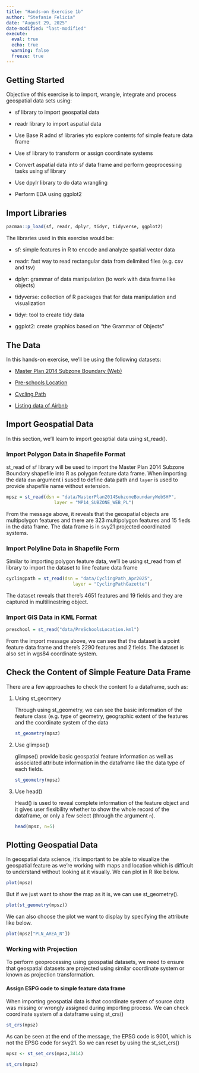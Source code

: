 ```yaml
---
title: "Hands-on Exercise 1b"
author: "Stefanie Felicia"
date: "August 29, 2025"
date-modified: "last-modified"
execute: 
  eval: true
  echo: true
  warning: false
  freeze: true
---
```


## Getting Started

Objective of this exercise is to import, wrangle, integrate and process geospatial data sets using:

-   sf library to import geospatial data

-   readr library to import aspatial data

-   Use Base R adnd sf libraries yto explore contents fof simple feature data frame

-   Use sf library to transform or assign coordinate systems

-   Convert aspatial data into sf data frame and perform geoprocessing tasks using sf library

-   Use dpylr library to do data wrangling

-   Perform EDA using ggplot2

## Import Libraries

```r
pacman::p_load(sf, readr, dplyr, tidyr, tidyverse, ggplot2)
```

The libraries used in this exercise would be:

-   sf: simple features in R to encode and analyze spatial vector data

-   readr: fast way to read rectangular data from delimited files (e.g. csv and tsv)

-   dplyr: grammar of data manipulation (to work with data frame like objects)

-   tidyverse: collection of R packages that for data manipulation and visualization

-   tidyr: tool to create tidy data

-   ggplot2: create graphics based on "the Grammar of Objects"

## The Data

In this hands-on exercise, we'll be using the following datasets:

-   <a href="https://data.gov.sg/datasets/d_d14da225fccf921049ab64238ff473d9/view">Master Plan 2014 Subzone Boundary (Web)</a>

-   <a href="https://data.gov.sg/datasets/d_a72bcd23e208d995f3bd4eececeaca43/view">Pre-schools Location</a>

-   <a href="https://datamall.lta.gov.sg/content/datamall/en/search_datasets.html?searchText=cycling%20path">Cycling Path</a>

-   <a href="https://insideairbnb.com/get-the-data/">Listing data of Airbnb</a>

## Import Geospatial Data

In this section, we'll learn to import geosptial data using st_read().

### Import Polygon Data in Shapefile Format

st_read of sf library will be used to import the Master Plan 2014 Subzone Boundary shapefile into R as polygon feature data frame. When importing the data `dsn` argument i sused to define data path and `layer` is used to provide shapefile name without extension.

```r
mpsz = st_read(dsn = "data/MasterPlan2014SubzoneBoundaryWebSHP", 
                  layer = "MP14_SUBZONE_WEB_PL")
```

From the message above, it reveals that the geospatial objects are multipolygon features and there are 323 multipolygon features and 15 fieds in the data frame. The data frame is in svy21 projected coordinated systems.

### Import Polyline Data in Shapefile Form

Similar to importing polygon feature data, we'll be using st_read from sf library to import the dataset to line feature data frame

```r
cyclingpath = st_read(dsn = "data/CyclingPath_Apr2025", 
                         layer = "CyclingPathGazette")
```

The dataset reveals that there's 4651 features and 19 fields and they are captured in multilinestring object.

### Import GIS Data in KML Format

```r
preschool = st_read("data/PreSchoolsLocation.kml")
```

From the import message above, we can see that the dataset is a point feature data frame and there's 2290 features and 2 fields. The dataset is also set in wgs84 coordinate system.

## Check the Content of Simple Feature Data Frame

There are a few approaches to check the content fo a dataframe, such as:

1.  Using st_geomtery

    Through using st_geometry, we can see the basic information of the feature class (e.g. type of geometry, geographic extent of the features and the coordinate system of the data

    ```r
    st_geometry(mpsz)
    ```

2.  Use glimpse()

    glimpse() provide basic geospatial feature information as well as associated attribute information in the dataframe like the data type of each fields.

    ```r
    st_geometry(mpsz)
    ```

3.  Use head()

    Head() is used to reveal complete information of the feature object and it gives user flexibility whether to show the whole record of the dataframe, or only a few select (through the argument `n`).

    ```r
    head(mpsz, n=5)  
    ```

## Plotting Geospatial Data 

In geospatial data science, it's important to be able to visualize the geospatial feature as we're working with maps and location which is difficult to understand without looking at it visually. We can plot in R like below.

```r
plot(mpsz)
```

But if we just want to show the map as it is, we can use st_geometry().

```r
plot(st_geometry(mpsz))
```

We can also choose the plot we want to display by specifying the attribute like below.

```r
plot(mpsz["PLN_AREA_N"])
```

### Working with Projection

To perform geoprocessing using geospatial datasets, we need to ensure that geospatial datasets are projected using similar coordinate system or known as projection transformation.

#### Assign ESPG code to simple feature data frame

When importing geospatial data is that coordinate system of source data was missing or wrongly assigned during importing process. We can check coordinate system of a dataframe using st_crs()

```r
st_crs(mpsz)
```

As can be seen at the end of the message, the EPSG code is 9001, which is not the EPSG code for svy21. So we can reset by using the st_set_crs()

```r
mpsz <- st_set_crs(mpsz,3414)
```

```r
st_crs(mpsz)
```
